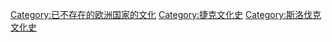 [[Category:已不存在的欧洲国家的文化|Category:已不存在的欧洲国家的文化]]
[[Category:捷克文化史|Category:捷克文化史]]
[[Category:斯洛伐克文化史|Category:斯洛伐克文化史]]
